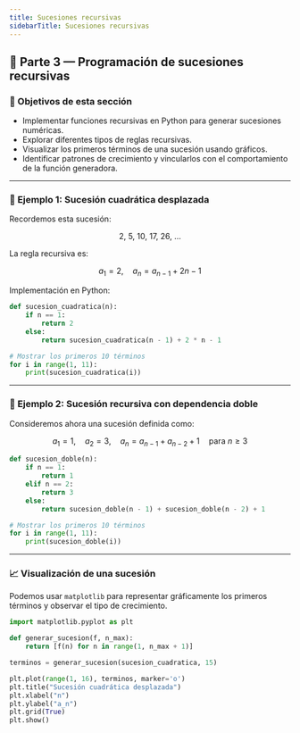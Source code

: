 ```yaml
---
title: Sucesiones recursivas
sidebarTitle: Sucesiones recursivas
---
```


<link
  rel="stylesheet"
  href="https://cdn.jsdelivr.net/npm/katex/dist/katex.css"
/>



## 🧩 Parte 3 — Programación de sucesiones recursivas

### 🎯 Objetivos de esta sección

- Implementar funciones recursivas en Python para generar sucesiones numéricas.
- Explorar diferentes tipos de reglas recursivas.
- Visualizar los primeros términos de una sucesión usando gráficos.
- Identificar patrones de crecimiento y vincularlos con el comportamiento de la función generadora.

---

### 🧪 Ejemplo 1: Sucesión cuadrática desplazada

Recordemos esta sucesión:

```math
2,\ 5,\ 10,\ 17,\ 26,\ \ldots
```

La regla recursiva es:

$$
a_1 = 2, \quad a_n = a_{n-1} + 2n - 1
$$

Implementación en Python:

```python
def sucesion_cuadratica(n):
    if n == 1:
        return 2
    else:
        return sucesion_cuadratica(n - 1) + 2 * n - 1

# Mostrar los primeros 10 términos
for i in range(1, 11):
    print(sucesion_cuadratica(i))
```
---

### 🧪 Ejemplo 2: Sucesión recursiva con dependencia doble

Consideremos ahora una sucesión definida como:

$$
a_1 = 1,\quad a_2 = 3,\quad a_n = a_{n-1} + a_{n-2} + 1 \quad \text{para } n \geq 3
$$

```python
def sucesion_doble(n):
    if n == 1:
        return 1
    elif n == 2:
        return 3
    else:
        return sucesion_doble(n - 1) + sucesion_doble(n - 2) + 1

# Mostrar los primeros 10 términos
for i in range(1, 11):
    print(sucesion_doble(i))
```
---

### 📈 Visualización de una sucesión

Podemos usar `matplotlib` para representar gráficamente los primeros términos y observar el tipo de crecimiento.

```python
import matplotlib.pyplot as plt

def generar_sucesion(f, n_max):
    return [f(n) for n in range(1, n_max + 1)]

terminos = generar_sucesion(sucesion_cuadratica, 15)

plt.plot(range(1, 16), terminos, marker='o')
plt.title("Sucesión cuadrática desplazada")
plt.xlabel("n")
plt.ylabel("a_n")
plt.grid(True)
plt.show()
```